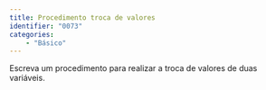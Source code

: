 ```yaml
---
title: Procedimento troca de valores
identifier: "0073"
categories:
    - "Básico"
---
```

::: {#exr-0073}
Escreva um procedimento para realizar a troca de valores de duas variáveis.

<!-- @sol-0073 -->
:::